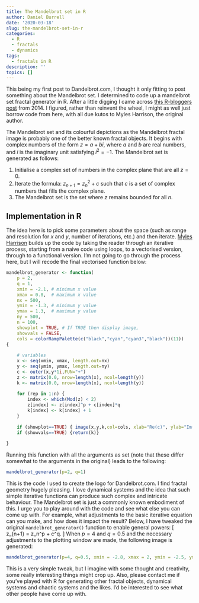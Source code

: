 ```yaml
---
title: The Mandelbrot set in R
author: Daniel Burrell
date: '2020-03-18'
slug: the-mandelbrot-set-in-r
categories:
  - R
  - fractals
  - dynamics
tags:
  - fractals in R
description: ''
topics: []
---
```


This being my first post to Dandelbrot.com, I thought it only fitting to post something about the Mandelbrot set. I determined to code up a mandelbrot set fractal generator in R. After a little digging I came across [this R-bloggers post](https://www.r-bloggers.com/the-mandelbrot-set-in-r/) from 2014. I figured, rather than reinvent the wheel, I might as well just borrow code from here, with all due kutos to Myles Harrison, the original author. 

The Mandelbrot set and its colourful depictions as the Mandelbrot fractal image is probably one of the better known fractal objects. It begins with complex numbers of the form $z = a + bi$, where $a$ and $b$ are real numbers, and $i$ is the imaginary unit satisfying $i^2 = -1$. The Mandelbrot set is generated as follows:

1. Initialise a complex set of numbers in the complex plane that are all $z=0$. 
2. Iterate the formula: $z_{n+1}=z_n^2 + c$ such that $c$ is a set of complex numbers that fills the complex plane. 
3. The Mandelbrot set is the set where $z$ remains bounded for all $n$.

## Implementation in R
The idea here is to pick some parameters about the space (such as range and resolution for $x$ and $y$, number of iterations, etc.) and then iterate. [Myles Harrison](https://everydayanalytics.ca/2014/12/the-mandelbrot-set-in-r.html) builds up the code by taking the reader through an iterative process, starting from a naive code using loops, to a vectorised version, through to a functional version. I'm not going to go through the process here, but I will recode the final vectorised function below:
```r
mandelbrot_generator <- function(
    p = 2, 
    q = 1,
    xmin = -2.1, # minimum x value
    xmax = 0.8,  # maximum x value
    nx = 500, 
    ymin = -1.3, # minimum y value
    ymax = 1.3,  # maximum y value
    ny = 500,
    n = 100, 
    showplot = TRUE, # If TRUE then display image,
    showvals = FALSE,
    cols = colorRampPalette(c("black","cyan","cyan3","black"))(11)) 
{
    
    # variables
    x <- seq(xmin, xmax, length.out=nx)
    y <- seq(ymin, ymax, length.out=ny)
    c <- outer(x,y*1i,FUN="+")
    z <- matrix(0.0, nrow=length(x), ncol=length(y))
    k <- matrix(0.0, nrow=length(x), ncol=length(y))
    
    for (rep in 1:n) { 
        index <- which(Mod(z) < 2)
        z[index] <- z[index]^p + c[index]*q
        k[index] <- k[index] + 1
    }
    
    if (showplot==TRUE) { image(x,y,k,col=cols, xlab="Re(c)", ylab="Im(c)")}
    if (showvals==TRUE) {return(k)}
    
}
```
Running this function with all the arguments as set (note that these differ somewhat to the arguments in the original) leads to the following:
```r
mandelbrot_generator(p=2, q=1)
```
This is the code I used to create the logo for Dandelbrot.com. I find fractal geometry hugely pleasing. I love dynamical systems and the idea that such simple iterative functions can produce such complex and intricate behaviour. The Mandelbrot set is just a commonly known embodiment of this. I urge you to play around with the code and see what else you can come up with. For example, what adjustments to the basic iterative equation can you make, and how does it impact the result? Below, I have tweaked the original `mandelbrot_generator()` function to enable general powers:
\[
z_{n+1} = z_n^p + c^q.
\]
When $p=4$ and $q=0.5$ and the necessary adjustments to the plotting window are made, the following image is generated:
```r
mandelbrot_generator(p=4, q=0.5, xmin = -2.8, xmax = 2, ymin = -2.5, ymax = 2.5, nx=1000, ny=1000, n=75)
```

This is a very simple tweak, but I imagine with some thought and creativity, some really interesting things might crop up. Also, please contact me if you've played with R for generating other fractal objects, dynamical systems and chaotic systems and the likes. I'd be interested to see what other people have come up with.   


